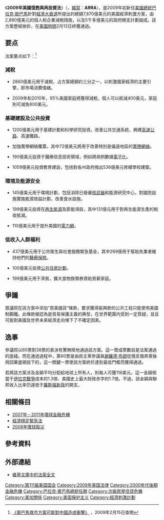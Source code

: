 {{Infobox U.S. legislation
| name = 2009年美國復甦與再投資法<br><small>American Recovery and Reinvestment Act of 2009</small>
| fullname = 為了維持並創造就業機會、投資社會基礎建設、能源效率與科學、失業者救濟、穩定2009年9月30為止之會計年度的國家與地方財政，以及其他目的而額外增加年度撥款的立法。（An act making supplemental appropriations for job preservation and creation, infrastructure investment, energy efficiency and science, assistance to the unemployed, State, and local fiscal stabilization, for the fiscal year ending September 30, 2009, and for other purposes.）
| acronym = ARRA
| nickname = The Recovery Act、Stimulus、The Stimulus Package
| enacted by = 第111屆
| effective date = 2009年2月17日
| public law url = http://frwebgate.access.gpo.gov/cgi-bin/getdoc.cgi?dbname=111_cong_public_laws&docid=f:publ005.pdf
| cite public law = 111-5
| cite statutes at large = 123 Stat. 115
| acts amended =
| title amended =
| sections created =
| sections amended =
| leghisturl = http://thomas.loc.gov/cgi-bin/bdquery/z?d111:HR00001:@@@S
| introducedin = 眾議院
| introducedbill = {{USBill|111|H.R.|1}}
| introducedby = [[大衛·歐貝|大衛·歐貝]]（[[民主黨_(美國)|民]] - [[威斯康辛州|WI]]）
| introduceddate = 2009年1月26日
| committees = [[美國眾議院撥款委員會|美國眾議院撥款委員會]]和[[美國眾議院撥款委員會|預算委員會]]
| passedbody1 = 眾議院
| passeddate1 = 2009年1月28日
| passedvote1 = [http://clerk.house.gov/evs/2009/roll046.xml 244—188]
| passedbody2 = 參議院
| passeddate2 = 2009年2月10日
| passedvote2 = [http://www.senate.gov/legislative/LIS/roll_call_lists/roll_call_vote_cfm.cfm?congress=111&session=1&vote=00061 61–37]
| conferencedate = 2009年2月12日
| passedbody3 = 眾議院
| passeddate3 = 2009年2月13日
| passedvote3 = [http://clerk.house.gov/evs/2009/roll070.xml 246—183]
| passedbody4 = 參議院
| passeddate4 = 2009年2月13日
| passedvote4 = [http://www.senate.gov/legislative/LIS/roll_call_lists/roll_call_vote_cfm.cfm?congress=111&session=1&vote=00064 60—38]
| signedpresident = [[巴拉克·歐巴馬|巴拉克·歐巴馬]]
| signeddate = 2009年2月17日
| amendments =
| SCOTUS cases =
}}

《'''2009年美國復甦與再投資法'''》（{{lang-en|American Recovery and Reinvestment Act of 2009}}，[[縮寫|縮寫]]：'''ARRA'''），是2009年初新任[[美國總統|美國總統]][[巴拉克·歐巴馬|巴拉克·歐巴馬]]針對[[經濟大衰退|經濟大衰退]]所提出的總額7,870億美元的美國經濟刺激方案，由2,860億美元的個人和企業減稅措施，以及5千多億美元的政府開支計劃組成。該方案歷經挫折，在[[美國時區|美國時間]]2月13日終獲通過。

==要点==
法案要点如下：<ref>[http://news.sina.com.hk/cgi-bin/nw/show.cgi/121/1/1/1036899/1.html 《奧巴馬救市方案可能對中國造成衝擊》] {{Wayback|url=http://news.sina.com.hk/cgi-bin/nw/show.cgi/121/1/1/1036899/1.html |date=20090218123350 }}，2009年2月15日查閲</ref>

=== 減稅 ===
* 2860億美元用于減稅，占方案總額約三分之一，以刺激國家經濟的主要引擎，即市場消費情緒。

* 2009年和2010年，95%美國家庭將獲得減稅，個人可以抵減400美元，家庭則可減免800美元。

=== 基礎建設及公共投資 ===
* 1200億美元用于基建計劃和科學研究投資。改善公共交通系統，興建[[高速公路|高速公路]]、高速鐵路。

* 加強寬帶網絡覆蓋，其中72億美元將用于改善特別是偏遠地區的[[寬帶網絡|寬帶網絡]]。

* 190億美元投資于醫療信息技術領域，例如將病例數據[[電子化|電子化]]。

* 1059億美元投資教育建設，包括對各州政府撥出536億美元修繕學校建築。

=== 環境及能源安全 ===
* 145億美元用于環境計劃，包括消除已廢棄[[核武器|核武器]]和能源研究中心，對國防設施實施能源效益計劃，改善食水設施。

* 199億美元投資在[[再生能源|再生能源]]及節能項目，其中131億元用于對再生能源生產的稅收抵減。

* 110億美元用于提升美國的[[電力網|電力網]]。

=== 低收入人群福利 ===
* 437億美元用于公共衛生與社會服務緊急基金，其中269億用于幫助失業者維持他們的[[醫療保險|醫療保險]]。

* 100億美元投資[[公共住房計劃|公共住房計劃]]。

* 199億美元用于濟貧，擴大食物換領券資助貧窮家庭。

==爭議==
眾議院在該方案中添加“買美國貨”條款，要求獲得振興款的公共工程只能使用美國制鋼鐵。此條款被認為是貿易保護主義的典型，在世界範圍内受到一定質疑，並且可能對美國及世界未來經濟走向埋下了不確定因素。

==逸事==
參議院以60票對38票的表決有驚無險地通過該方案。這一贊成票數目是法案通過的底綫。而在通過過程中，第60票是由民主黨參議員[[謝羅德·布朗|謝羅德·布朗]]從俄亥俄奔喪後飛回華盛頓投下的，這一關鍵一票使該方案終於達到最低門檻而獲得通過。

若將該方案涉及金額平均分配給地球上所有人，則每人可獲116美元。這一金額相當于[[伊拉克戰爭|伊拉克戰爭]]成本的1.3倍、美國史上最大財政赤字的1.7倍。不過，該金額與聯邦收入比率仍遠低于[[羅斯福新政|羅斯福新政]]的開支。

==相關條目==
*[[2007年－2011年環球金融危機|2007年－2011年環球金融危機]]
*[[經濟穩定緊急法|經濟穩定緊急法]]
*[[2008年環球股災|2008年環球股災]]

==參考資料==
{{Reflist|1}}

== 外部連結 ==
{{Wikisource|American Recovery and Reinvestment Act of 2009}}
{{Commons category|American Recovery and Reinvestment Act of 2009}}
* [https://en.wikisource.org/wiki/American_Recovery_and_Reinvestment_Act_of_2009 維基文庫中的法案全文]{{Wayback|url=https://en.wikisource.org/wiki/American_Recovery_and_Reinvestment_Act_of_2009 |date=20201122152750 }}

{{DEFAULTSORT:American Recovery And Reinvestment Act Of 2009}}
[[Category:第111届美国国会|Category:第111届美国国会]]
[[Category:2009年美国法律|Category:2009年美国法律]]
[[Category:2000年代後期金融危機|Category:2000年代後期金融危機]]
[[Category:巴拉克·奧巴馬總統任期|Category:巴拉克·奧巴馬總統任期]]
[[Category:次級房屋信貸危機|Category:次級房屋信貸危機]]
[[Category:美加關係|Category:美加關係]]
[[Category:美国保护主义|Category:美国保护主义]]
[[Category:經濟刺激計劃|Category:經濟刺激計劃]]